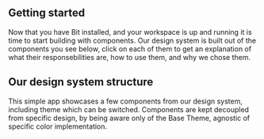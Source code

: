## Getting started

Now that you have Bit installed, and your workspace is up and running it is time to start building with components.
Our design system is built out of the components you see below, click on each of them to get an explanation of what their responsebilities are, how to use them, and why we chose them.

## Our design system structure

This simple app showcases a few components from our design system, including theme which can be switched.
Components are kept decoupled from specific design, by being aware only of the Base Theme, agnostic of specific color implementation.

<!-- Using components as a consumer early on the development process helps avoid uncertainty and achieve faster and more accurate results. -->
